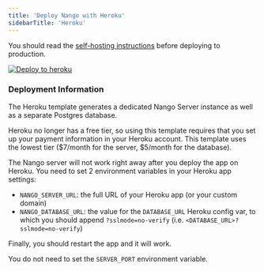 ```yaml
---
title: 'Deploy Nango with Heroku'
sidebarTitle: 'Heroku'
---
```


<Note>You should read the [self-hosting instructions](/use/self-hosting-instructions) before deploying to production.</Note>

[![Deploy to heroku](/images/nango-deploy/button.svg)](https://heroku.com/deploy?template=https://github.com/NangoHQ/nango-heroku)

### Deployment Information[](#deployment-information 'Direct link to Deployment Information')

The Heroku template generates a dedicated Nango Server instance as well as a
separate Postgres database.

Heroku no longer has a free tier, so using this template requires that you set
up your payment information in your Heroku account. This template uses the
lowest tier (\$7/month for the server, \$5/month for the database).

The Nango server will not work right away after you deploy the app on Heroku.
You need to set 2 environment variables in your Heroku app settings:

-   `NANGO_SERVER_URL`: the full URL of your Heroku app (or your custom domain)
-   `NANGO_DATABASE_URL`: the value for the `DATABASE_URL` Heroku config var, to
    which you should append `?sslmode=no-verify` (i.e.
    `<DATABASE_URL>?sslmode=no-verify`)

Finally, you should restart the app and it will work.

You do not need to set the `SERVER_PORT` environment variable.

